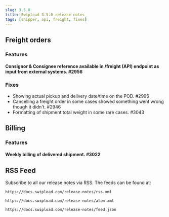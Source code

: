 ```yaml
---
slug: 3.5.0
title: Swipload 3.5.0 release notes
tags: [shipper, api, freight, fixes]
---
```



## Freight orders

### Features

#### Consignor & Consignee reference available in /freight (API) endpoint as input from external systems. #2956

### Fixes

- Showing actual pickup and delivery date/time on the POD. #2996
- Cancelling a freight order in some cases showed something went wrong though it didn't. #2946
- Formatting of shipment total weight in some rare cases. #3043

## Billing

### Features

#### Weekly billing of delivered shipment. #3022

<!--truncate-->

## RSS Feed

Subscribe to all our release notes via RSS. The feeds can be found at:

<Tabs>
<TabItem value="RSS">

```text
https://docs.swipload.com/release-notes/rss.xml
```

</TabItem>
<TabItem value="Atom">

```text
https://docs.swipload.com/release-notes/atom.xml
```

</TabItem>
<TabItem value="JSON">

```text
https://docs.swipload.com/release-notes/feed.json
```

</TabItem>
</Tabs>
